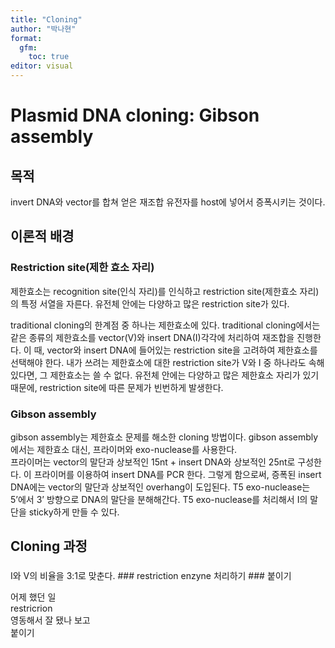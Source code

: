 ```yaml
---
title: "Cloning"
author: "박나현"
format:  
  gfm: 
    toc: true
editor: visual
---
```


# Plasmid DNA cloning: Gibson assembly

## 목적

invert DNA와 vector를 합쳐 얻은 재조합 유전자를 host에 넣어서 증폭시키는 것이다.

## 이론적 배경

### Restriction site(제한 효소 자리)

제한효소는 recognition site(인식 자리)를 인식하고 restriction site(제한효소 자리)의 특정 서열을 자른다. 유전체 안에는 다양하고 많은 restriction site가 있다.

traditional cloning의 한계점 중 하나는 제한효소에 있다. traditional cloning에서는 같은 종류의 제한효소를 vector(V)와 insert DNA(I)각각에 처리하여 재조합을 진행한다. 이 때, vector와 insert DNA에 들어있는 restriction site을 고려하여 제한효소를 선택해야 한다. 내가 쓰려는 제한효소에 대한 restriction site가 V와 I 중 하나라도 속해 있다면, 그 제한효소는 쓸 수 없다. 유전체 안에는 다양하고 많은 제한효소 자리가 있기 때문에, restriction site에 따른 문제가 빈번하게 발생한다. 

### Gibson assembly

gibson assembly는 제한효소 문제를 해소한 cloning 방법이다. gibson assembly에서는 제한효소 대신, 프라이머와 exo-nuclease를 사용한다.  
프라이머는 vector의 말단과 상보적인 15nt + insert DNA와 상보적인 25nt로 구성한다. 이 프라이머를 이용하여 insert DNA를 PCR 한다. 그렇게 함으로써, 증폭된 insert DNA에는 vector의 말단과 상보적인 overhang이 도입된다. T5 exo-nuclease는 5'에서 3' 방향으로 DNA의 말단을 분해해간다. T5 exo-nuclease를 처리해서 I의 말단을 sticky하게 만들 수 있다. 

## Cloning 과정
### 
I와 V의 비율을 3:1로 맞춘다.
### restriction enzyne 처리하기
### 붙이기



어제 했던 일  
restricrion  
영동해서 잘 됐나 보고  
붙이기
